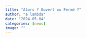 ```yaml
---
title: "Alors ? Ouvert ou Fermé ?"
author: "a lambda"
date: "2024-05-04"
categories: [news]
image: ""
---
```

